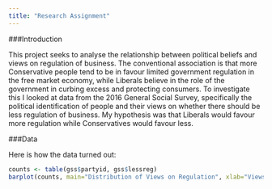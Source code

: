 ```yaml
---
title: "Research Assignment"
---
```


###Introduction

This project seeks to analyse the relationship between political beliefs and views on regulation of business. The conventional association is that more Conservative people tend to be in favour limited government regulation in the free market economy, while Liberals believe in the role of the government in curbing excess and protecting consumers. To investigate this I looked at data from the 2016 General Social Survey, specifically the political identification of people and their views on whether there should be less regulation of business. My hypothesis was that Liberals would favour more regulation while Conservatives would favour less.

###Data

Here is how the data turned out:


```r
counts <- table(gss$partyid, gss$lessreg)
barplot(counts, main="Distribution of Views on Regulation", xlab="Views on Regulation")
```


